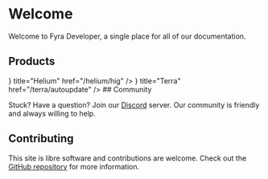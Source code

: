 
# Welcome

Welcome to Fyra Developer, a single place for all of our documentation.

## Products

<Cards>
  <Card
    icon={<FontAwesomeIcon icon={faAtom} />}
    title="Helium"
    href="/helium/hig"
  />
  <Card
    icon={<FontAwesomeIcon icon={faBox} />}
    title="Terra"
    href="/terra/autoupdate"
  />
</Cards>
## Community

Stuck? Have a question? Join our [Discord](https://discord.gg/BHNfGewTXX) server. Our community is friendly and always willing to help.

## Contributing

This site is libre software and contributions are welcome. Check out the [GitHub repository](https://github.com/FyraLabs/devdocs-next) for more information.
